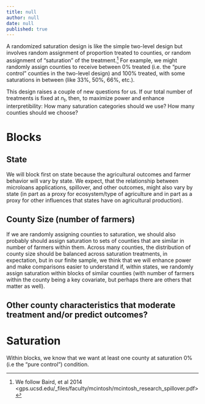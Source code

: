 ```yaml
---
title: null
author: null
date: null
published: true
---
```



A randomized saturation design is like the simple two-level design but involves random assignment of proportion treated to counties, or random assignment of "saturation" of the treatment.^[We follow Baird, et al 2014 <gps.ucsd.edu/_files/faculty/mcintosh/mcintosh_research_spillover.pdf>] For example, we might randomly assign counties to receive between 0% treated (i.e. the "pure control" counties in the two-level design) and 100% treated, with some saturations in between (like 33%, 50%, 66%, etc.).

This design raises a couple of new questions for us.
If our total number of treatments is fixed at $n_t$, then, to maximize power and enhance interpretibility:
How many saturation categories should we use? How many counties should we choose? 

# Blocks

## State
We will block first on state because the agricultural outcomes and farmer behavior will vary by state. We expect, that the relationship between microloans applications, spillover, and other outcomes, might also vary by state (in part as a proxy for ecosystem/type of agriculture and in part as a proxy for other influences that states have on agricultural production).

## County Size (number of farmers)
If we are randomly assigning counties to saturation, we should also probably should assign saturation to sets of counties that are similar in number of farmers within them. Across many counties, the distribution of county size should be balanced across saturation treatments, in expectation, but in our finite sample, we think that we will enhance power and make comparisons easier to understand if, within states, we randomly assign saturation within blocks of similar counties (with number of farmers within the county being a key covariate, but perhaps there are others that matter as well).

## Other county characteristics that moderate treatment and/or predict outcomes?

# Saturation 

Within blocks, we know that we want at least one county at saturation 0% (i.e the "pure control") condition.

